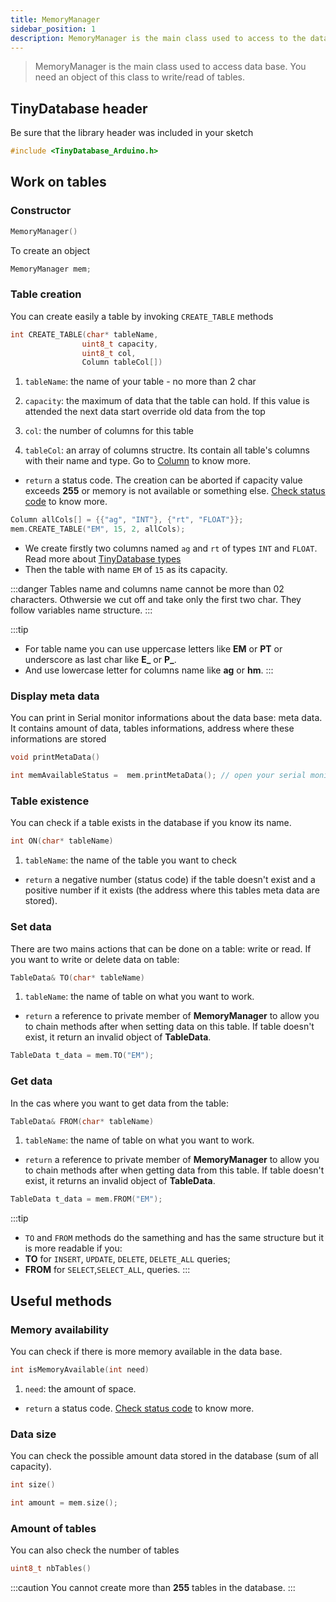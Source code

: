 ```yaml
---
title: MemoryManager
sidebar_position: 1
description: MemoryManager is the main class used to access to the data base
---
```


> MemoryManager is the main class used to access data base. You need
an object of this class to write/read of tables.

## TinyDatabase header

Be sure that the library header was included in your sketch 

```cpp title="header"
#include <TinyDatabase_Arduino.h>
```

## Work on tables

### Constructor

```cpp title="constructor"
MemoryManager()
```

To create an object

```cpp title="example"
MemoryManager mem;
```

### Table creation

You can create easily a table by invoking `CREATE_TABLE` methods

```cpp title="prototype"
int CREATE_TABLE(char* tableName, 
				uint8_t capacity, 
				uint8_t col,
                Column tableCol[])
```

1. `tableName`:	the name of your table - no more than 2 char

2. `capacity`:	the maximum of data that the table can hold. If this
value is attended the next data start override old data from the top

3. `col`:	the number of columns for this table

4. `tableCol`:	an array of columns structre. Its contain all table's
columns with their name and type. Go to [Column](Column) to know
more.

- `return` a status code. The creation can be aborted if capacity value
exceeds **255** or memory is not available or something else.
[Check status code](../STATUS_CODE) to know more.


```cpp title="example"
Column allCols[] = {{"ag", "INT"}, {"rt", "FLOAT"}}; 
mem.CREATE_TABLE("EM", 15, 2, allCols);
```
- We create firstly two columns named `ag` and `rt` of types `INT` and `FLOAT`. Read more
about [TinyDatabase types](../Types) 
- Then the table with name `EM` of `15` as its capacity. 

:::danger
Tables name and columns name cannot be more than 02 characters. Othwersie 
we cut off and take only the first two char. They follow variables name
structure.
:::

:::tip
- For table name you can use uppercase letters like **EM** or **PT** or underscore
as last char like **E_** or **P_**.
- And use lowercase letter for columns name like **ag** or **hm**.
:::

### Display meta data

You can print in Serial monitor informations about the data base: meta data.
It contains amount of data, tables informations, address where these informations
are stored

```cpp title="prototype"
void printMetaData()
```

```cpp title="example"
int memAvailableStatus =  mem.printMetaData(); // open your serial monitor
```

### Table existence

You can check if a table exists in the database if you know its name.

```cpp title="prototype"
int ON(char* tableName)
```

1. `tableName`: the name of the table you want to check

- `return` a negative number (status code) if the table doesn't exist and 
a positive number if it exists (the address where this tables meta data are stored). 

### Set data

There are two mains actions that can be done on a table: write or read.
If you want to write or delete data on table:

```cpp title="prototype"
TableData& TO(char* tableName)
```

1. `tableName`: the name of table on what you want to work.

- `return` a reference to private member of **MemoryManager** to allow you 
to chain methods after when setting data on this table. If table doesn't exist, it
return an invalid object of **TableData**.

```cpp title="example"
TableData t_data = mem.TO("EM");
```

### Get data

In the cas where you want to get data from the table:

```cpp title="prototype"
TableData& FROM(char* tableName)
```

1. `tableName`: the name of table on what you want to work.

- `return` a reference to private member of **MemoryManager** to allow you 
to chain methods after when getting data from this table. If table doesn't exist, it
returns an invalid object of **TableData**.

```cpp title="example"
TableData t_data = mem.FROM("EM");
```

:::tip
- `TO` and `FROM` methods do the samething and has the same structure but it is
more readable if you:
- **TO** for `INSERT`, `UPDATE`, `DELETE`, `DELETE_ALL` queries;
- **FROM** for `SELECT`,`SELECT_ALL`, queries.
:::

## Useful methods

### Memory availability

You can check if there is more memory available in the data base.

```cpp title="prototype"
int isMemoryAvailable(int need)
```

1. `need`: the amount of space. 

- `return` a status code. [Check status code](../STATUS_CODE) to know more.

### Data size

You can check the possible amount data stored in the database (sum of all 
capacity).

```cpp title="prototype"
int size()
```

```cpp title="example"
int amount = mem.size();
```

### Amount of tables

You can also check the number of tables 

```cpp title="prototype"
uint8_t nbTables()
```

:::caution
You cannot create more than **255** tables in the database.
:::


